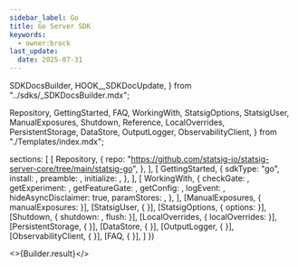 ```yaml
---
sidebar_label: Go
title: Go Server SDK
keywords:
  - owner:brock
last_update:
  date: 2025-07-31
---
```


  SDKDocsBuilder,
  HOOK__SDKDocUpdate,
} from "../sdks/_SDKDocsBuilder.mdx";

  Repository,
  GettingStarted,
  FAQ,
  WorkingWith,
  StatsigOptions,
  StatsigUser,
  ManualExposures,
  Shutdown,
  Reference,
  LocalOverrides,
  PersistentStorage,
  DataStore,
  OutputLogger,
  ObservabilityClient,
} from "./Templates/index.mdx";


  sections: [
    [
      Repository,
      {
        repo: "https://github.com/statsig-io/statsig-server-core/tree/main/statsig-go",
      },
    ],
    [
      GettingStarted,
      {
        sdkType: "go",
        install: <Install />,
        preamble: <Preamble />,
        initialize: <Initialize />,
      },
    ],
    [
      WorkingWith,
      {
        checkGate: <CheckGate />,
        getExperiment: <GetExperiment />,
        getFeatureGate: <GetFeatureGate />,
        getConfig: <GetConfig />,
        logEvent: <LogEvent />,
        hideAsyncDisclaimer: true,
        paramStores: <ParamStores />,
      },
    ],
    [ManualExposures, { manualExposures: <ManualExposureSnippet /> }],
    [StatsigUser, { }],
    [StatsigOptions, { options: <Options /> }],
    [Shutdown, { shutdown: <ShutdownSnippet />, flush: <Flush /> }],
    [LocalOverrides, { localOverrides: <LocalOverridesSnippet /> }],
    [PersistentStorage, { }],
    [DataStore, { }],
    [OutputLogger, { }],
    [ObservabilityClient, { }],
    [FAQ, { }],
  ]
})


<>{Builder.result}</>

